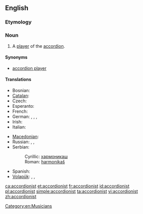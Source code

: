 ==English==

===Etymology===
{{suffix|accordion|ist}}

===Noun===
{{en-noun}}

# A [[player]] of the [[accordion]].

====Synonyms====
* [[accordion player]]

====Translations====
{{trans-top|player of the accordion}}
* Bosnian: {{t-|bs|harmonikaš|m}}
* [[Catalan]]: {{t|ca|acordionista|m|f}}
* Czech: {{t-|cs|harmonikář|m}}
* Esperanto: {{t|eo|akordionisto}}
* French: {{t+|fr|accordéoniste|m|f}}
* German: {{t+|de|Akkordeonspieler|m}}, {{t|de|Akkordeonspielerin|f}}, {{t|de|Akkordeonist|m}}, {{t|de|Akkordeonistin|f}}
* Irish: {{t|ga|cairdíneoir|m}}
* Italian: {{t|it|fisarmonicista|m|f}}
{{trans-mid}}
* [[Macedonian]]: {{t|mk|армоникаш|m|tr=armonikáš}}
* Russian: {{t|ru|аккордеонист|m|alt=аккордеони́ст|tr=akkordeoníst}}, {{t|ru|баянист|m|alt=баяни́ст|tr=bajaníst}}, {{t|ru|гармонист|m|alt=гармони́ст|tr=garmoníst}}
* Serbian:
*: Cyrillic: [[хармоникаш#Serbian|хармоникаш]] {{m}}
*: Roman: [[harmonikaš#Serbian|harmonikaš]] {{m}}
* Spanish: {{t-|es|acordeonista|m|f}}
* [[Volapük]]: {{qualifier|male or female}} {{t|vo|tiraharmonöman}}, {{qualifier|male}} {{t|vo|hitiraharmonöman}}, {{qualifier|female}} {{t|vo|jitiraharmonöman}}
{{trans-bottom}}

[[Category:en:Musicians]]

[[ca:accordionist]]
[[et:accordionist]]
[[fr:accordionist]]
[[id:accordionist]]
[[pl:accordionist]]
[[simple:accordionist]]
[[ta:accordionist]]
[[vi:accordionist]]
[[zh:accordionist]]